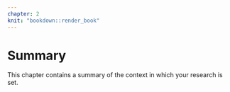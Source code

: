 ```yaml
---
chapter: 2
knit: "bookdown::render_book"
---
```


# Summary {#ch:summary}

This chapter contains a summary of the context in which your research is set. 

